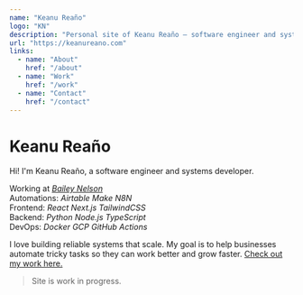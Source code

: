 ```yaml
---
name: "Keanu Reaño"
logo: "KN"
description: "Personal site of Keanu Reaño — software engineer and systems developer."
url: "https://keanureano.com"
links:
  - name: "About"
    href: "/about"
  - name: "Work"
    href: "/work"
  - name: "Contact"
    href: "/contact"
---
```


# Keanu Reaño

Hi! I'm Keanu Reaño, a software engineer and systems developer.

Working at [_Bailey Nelson_](https://baileynelson.com.au)\
Automations: _Airtable_ _Make_ _N8N_\
Frontend: _React_ _Next.js_ _TailwindCSS_\
Backend: _Python_ _Node.js_ _TypeScript_\
DevOps: _Docker_ _GCP_ _GitHub Actions_

I love building reliable systems that scale.
My goal is to help businesses automate tricky tasks so they can work better and grow faster.
[Check out my work here.]("/work")

> Site is work in progress.
